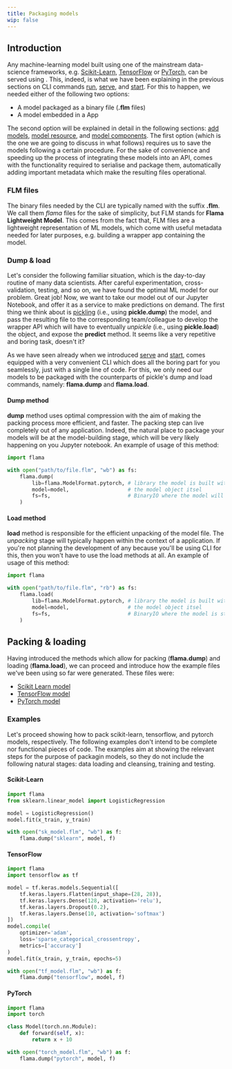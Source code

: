 ```yaml
---
title: Packaging models
wip: false
---
```


## Introduction

Any machine-learning model built using one of the mainstream data-science frameworks, e.g.
[Scikit-Learn](https://scikit-learn.org/stable/), [TensorFlow](https://www.tensorflow.org/) or
[PyTorch](https://pytorch.org/), can be served using <FlamaName/>. This, indeed, is what we have been explaining in the
previous sections on <FlamaName/> CLI commands [run](/docs/flama-cli/run), [serve](/docs/flama-cli/serve), and
[start](/docs/flama-cli/start). For this to happen, we needed either of the following two options:

- A model packaged as a binary file (**.flm** files)
- A model embedded in a <FlamaName/> App

The second option will be explained in detail in the following sections:
[add models](/docs/machine-learning-api/add-models), [model resource](/docs/machine-learning-api/model-resource), and
[model components](/docs/machine-learning-api/model-components). The first option (which is the one we are going to
discuss in what follows) requires us to save the models following a certain procedure. For the sake of convenience and
speeding up the process of integrating these models into an API, <FlamaName /> comes with the functionality required to
serialise and package them, automatically adding important metadata which make the resulting files operational.

### FLM files

The binary files needed by the <FlamaName/> CLI are typically named with the suffix **.flm**. We call them _flama_ files
for the sake of simplicity, but FLM stands for **Flama Lightweight Model**. This comes from the fact that, FLM files are
a lightweight representation of ML models, which come with useful metadata needed for later purposes, e.g. building a
wrapper <FlamaName/> app containing the model.

### Dump & load

Let's consider the following familiar situation, which is the day-to-day routine of many data scientists. After careful
experimentation, cross-validation, testing, and so on, we have found the optimal ML model for our problem. Great job!
Now, we want to take our model out of our Jupyter Notebook, and offer it as a service to make predictions on demand. The
first thing we think about is [pickling](https://docs.python.org/3/library/pickle.html#module-pickle) (i.e., using
**pickle.dump**) the model, and pass the resulting file to the corresponding team/colleague to develop the wrapper API
which will have to eventually _unpickle_ (i.e., using **pickle.load**) the object, and expose the **predict** method. It
seems like a very repetitive and boring task, doesn't it?

As we have seen already when we introduced [serve](/docs/flama-cli/serve) and [start](/docs/flama-cli/start),
<FlamaName /> comes equipped with a very convenient CLI which does all the boring part for you seamlessly, just with a
single line of code. For this, we only need our models to be packaged with the <FlamaName /> counterparts of pickle's
dump and load commands, namely: **flama.dump** and **flama.load**.

#### Dump method

<FlamaName /> **dump** method uses optimal compression with the aim of making the packing process more efficient, and
faster. The packing step can live completely out of any <FlamaName /> application. Indeed, the natural place to package
your models will be at the model-building stage, which will be very likely happening on you Jupyter notebook. An example
of usage of this method:

```python
import flama

with open("path/to/file.flm", "wb") as fs:
    flama.dump(
        lib=flama.ModelFormat.pytorch, # library the model is built with
        model=model,                   # the model object itsel
        fs=fs,                         # BinaryIO where the model will be stored
    )
```

#### Load method

<FlamaName /> **load** method is responsible for the efficient unpacking of the model file. The *unpacking* stage will
typically happen within the context of a <FlamaName /> application. If you're not planning the development of any
because you'll be using <FlamaName /> CLI for this, then you won't have to use the load methods at all. An example of
usage of this method:

```python
import flama

with open("path/to/file.flm", "rb") as fs:
    flama.load(
        lib=flama.ModelFormat.pytorch, # library the model is built with
        model=model,                   # the model object itsel
        fs=fs,                         # BinaryIO where the model is stored
    )
```

## Packing & loading

Having introduced the methods which allow for packing (**flama.dump**) and loading (**flama.load**), we can proceed and
introduce how the example files we've been using so far were generated. These files were:

- [Scikit Learn model](/models/sklearn_model.flm)
- [TensorFlow model](/models/tensorflow_model.flm)
- [PyTorch model](/models/pytorch_model.flm)

### Examples

Let's proceed showing how to pack scikit-learn, tensorflow, and pytorch models, respectively. The following examples
don't intend to be complete nor functional pieces of code. The examples aim at showing the relevant steps for the
purpose of packagin models, so they do not include the following natural stages: data loading and cleansing, training
and testing.

#### Scikit-Learn

```python
import flama
from sklearn.linear_model import LogisticRegression

model = LogisticRegression()
model.fit(x_train, y_train)

with open("sk_model.flm", "wb") as f:
    flama.dump("sklearn", model, f)
```

#### TensorFlow

```python
import flama
import tensorflow as tf

model = tf.keras.models.Sequential([
    tf.keras.layers.Flatten(input_shape=(28, 28)),
    tf.keras.layers.Dense(128, activation='relu'),
    tf.keras.layers.Dropout(0.2),
    tf.keras.layers.Dense(10, activation='softmax')
])
model.compile(
    optimizer='adam',
    loss='sparse_categorical_crossentropy',
    metrics=['accuracy']
)
model.fit(x_train, y_train, epochs=5)

with open("tf_model.flm", "wb") as f:
    flama.dump("tensorflow", model, f)
```

#### PyTorch

```python
import flama
import torch

class Model(torch.nn.Module):
    def forward(self, x):
        return x + 10

with open("torch_model.flm", "wb") as f:
    flama.dump("pytorch", model, f)
```
